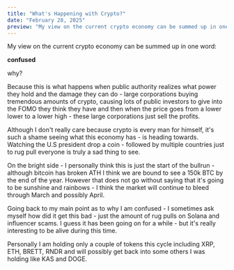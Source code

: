 ```yaml
---
title: "What's Happening with Crypto?"
date: "February 28, 2025"
preview: "My view on the current crypto economy can be summed up in one word: confused. Because this is what happens when public authority realizes what power they hold and the damage they can do."
---
```


My view on the current crypto economy can be summed up in one word:

**confused**

why?

Because this is what happens when public authority realizes what power they hold and the damage they can do - large corporations buying tremendous amounts of crypto, causing lots of public investors to give into the FOMO they think they have and then when the price goes from a lower lower to a lower high - these large corporations just sell the profits.

Although I don't really care because crypto is every man for himself, it's such a shame seeing what this economy has - is heading towards. Watching the U.S president drop a coin - followed by multiple countries just to rug pull everyone is truly a sad thing to see.

On the bright side - I personally think this is just the start of the bullrun - although bitcoin has broken ATH I think we are bound to see a 150k BTC by the end of the year. However that does not go without saying that it's going to be sunshine and rainbows - I think the market will continue to bleed through March and possibly April.

Going back to my main point as to why I am confused - I sometimes ask myself how did it get this bad - just the amount of rug pulls on Solana and influencer scams. I guess it has been going on for a while - but it's really interesting to be alive during this time.

Personally I am holding only a couple of tokens this cycle including XRP, ETH, BRETT, RNDR and will possibly get back into some others I was holding like KAS and DOGE. 